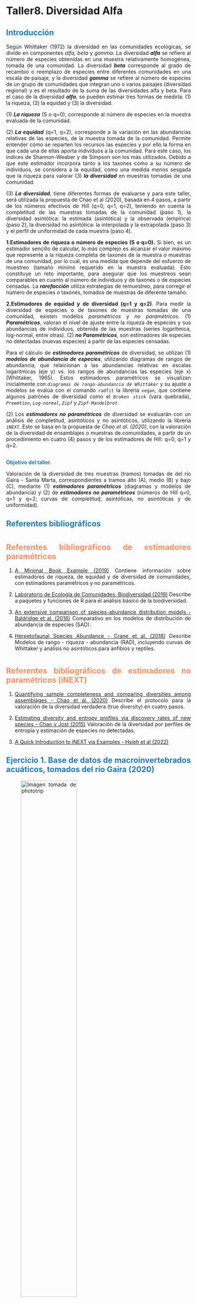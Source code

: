 # Taller8. Diversidad Alfa {.unnumbered}

## 

<b style='color:#1f78b4;'>

## **Introducción**

</b>

<div style="text-align: justify">

Según Whittaker (1972) la diversidad en las comunidades ecológicas, se divide en componentes *alfa, beta* y *gamma*. La diversidad ***alfa*** se refiere al número de especies obtenidas en una muestra relativamente homogénea, tomada de una comunidad. La diversidad ***beta*** corresponde al grado de recambio o reemplazo de especies entre diferentes comunidades en una escala de paisaje, y la diversidad ***gamma*** se refiere al número de especies de un grupo de comunidades que integran uno o varios paisajes (diversidad regional) y es el resultado de la suma de las diversidades alfa y beta. Para el caso de la diversidad ***alfa***, se pueden estimar tres formas de medirla: (1) la riqueza, (2) la equidad y (3) la diversidad.

\(1\) ***La riqueza*** (S o q=0), corresponde al número de especies en la muestra evaluada de la comunidad.

\(2\) ***La equidad*** (q=1, q=2), corresponde a la variación en las abundancias relativas de las especies, de la muestra tomada de la comunidad. Permite entender cómo se reparten los recursos las especies y por ello la forma en que cada una de ellas aporta individuos a la comunidad. Para este caso, los índices de Shannon-Weaber y de Simpson son los más utilizados. Debido a que este estimador incorpora tanto a los taxones como a su número de individuos, se considera a la equidad, como una medida menos sesgada que la riqueza para valorar (3) ***la diversidad*** en muestras tomadas de una comunidad.

\(3\) ***La diversidad***, tiene diferentes formas de evaluarse y para este taller, será utilizada la propuesta de Chao et al (2020), basada en 4 pasos, a partir de los números efectivos de Hill (q=0, q=1, q=2), teniendo en cuenta la completitud de las muestras tomadas de la comunidad (paso 1), la diversidad asintótica: la estimada (asintótica) y la observada (empírica) (paso 2), la diversidad no asintótica: la interpolada y la extrapolada (paso 3) y el perfil de uniformidad de cada muestra (paso 4).

**1.Estimadores de riqueza o número de especies (S o q=0).** Si bien, es un estimador sencillo de calcular, lo más complejo es alcanzar el valor máximo que represente a la riqueza completa de taxones de la muestra o muestras de una comunidad, por lo cual, es una medida que depende del esfuerzo de muestreo (tamaño mínimo requerido en la muestra evaluada). Esto constituye un reto importante, para asegurar que los muestreos sean comparables en cuanto al número de individuos y de taxones o de especies censadas. La ***rarefacción*** utiliza estrategias de remuestreo, para corregir el número de especies o taxones, tomados de muestras de diferente tamaño.

**2.Estimadores de equidad y de diversidad (q=1 y q=2)**. Para medir la diversidad de especies o de taxones de muestras tomadas de una comunidad, existen modelos *paramétricos* y *no paramétricos*. (1) ***Paramétricos***, valoran el nivel de ajuste entre la riqueza de especies y sus abundancias de individuos, obtenida de las muestras (series logarítmica, log-normal, entre otras). (2) ***no Paramétricos***, son estimadores de especies no detectadas (nuevas especies) a partir de las especies censadas.

Para el cálculo de ***estimadores paramétricos*** de diversidad, se utilizan (1) ***modelos de abundancia de especies***, utilizando diagramas de rangos de abundancia, que relaicionan a las abundancias relativas en escalas logaritmicas (eje y) vs. los rangos de abundancias las especies (eje x) (Whittaker, 1965). Estos estimadores paramétricos se visualizan inicialmente con *`diagramas de rango-abundancia de Whittaker`* y su ajuste a modelos se evalúa con el comando `radfit` la librería `vegan`, que contiene algunos patrónes de diversidad como el *`Broken stick`* (vara quebrada), *`Preemtion`*, *`Log-normal`*, *`Zipf`* y *`Zipf-Mandelbrot`*.

\(2\) Los ***estimadores no paramétricos*** de diversidad se evaluarán con un análisis de completitud, asintóticos y no asintóticos, utilizando la librería `iNEXT`. Esto se basa en la propuesta de *Chao et al. (2020)*, con la valoración de la diversidad de ensamblajes o muestras de comunidades, a partir de un procedimiento en cuatro (4) pasos y de los estimadores de Hill: q=0, q=1 y q=2.

## 

<b style='color:#1f78b4;'>

**Objetivo del taller**.

</b>

<div style="text-align: justify">

Valoración de la diversidad de tres muestras (tramos) tomadas de del río Gaira - Santa Marta, correspondientes a tramos alto (A), medio (B) y bajo (C), mediante (1) ***estimadores paramétricos*** (diagramas y modelos de abundancia) y (2) de ***estimadores no paramétricos*** (números de Hill q=0, q=1 y q=2; curvas de completitud, asintóticas, no asintóticas y de uniformidad).

## 

<b style='color:#1f78b4;'>

## Referentes bibliográficos

</b>

# 

<b style='color:#fc8d62;'>

## Referentes bibliográficos de estimadores paramétricos

</b>

1.  [A Minimal Book Example (2019)](https://ciespinosa.github.io/AlphaDiversidad/) Contiene información sobre estimadores de riqueza, de equidad y de diversidad de comunidades, con estimadores paramétricos y no paramétricos.

2.  [Laboratorio de Ecología de Comunidades: Biodiversidad (2019)](https://rpubs.com/dsfernandez/468964) Describe a paquetes y funciones de R para el análisis básico de la biodiversidad.

3.  [An extensive comparison of species-abundance distribution models - Baldridge et al. (2016)](https://www.ncbi.nlm.nih.gov/pmc/articles/PMC5183127/) Comparativo en los modelos de distribución de abundancia de especies (SAD).

4.  [Herpetofaunal Species Abundance - Crane et al. (2018)](https://www.herpconbio.org/Volume_13/Issue_3/Crane_etal_2018.pdf) Describe Modelos de rango - riqueza - abundancia (RAD), incluyendo curvas de Whittaker y análisis no asintóticos para anfibios y reptiles.

# 

<b style='color:#fc8d62;'>

## Referentes bibliográficos de estimadores no paramétricos (iNEXT)

</b>

1.  [Quantifying sample completeness and comparing diversities among assemblages - Chao et al. (2020)](https://esj-journals.onlinelibrary.wiley.com/doi/10.1111/1440-1703.12102) Describe el protocolo para la valoración de la diversidad verdadera (true diversity) en cuatro pasos.

2.  [Estimating diversity and entropy profiles via discovery rates of new species - Chao y Jost (2015)](https://besjournals.onlinelibrary.wiley.com/doi/10.1111/2041-210X.12349) Valoración de la diversidad por perfiles de entropía y estimación de especies no detectadas.

3.  [A Quick Introduction to iNEXT via Examples - Hsieh et al (2022)](https://cran.r-project.org/web/packages/iNEXT/vignettes/Introduction.pdf)

## 

<b style='color:#1f78b4;'>

## Ejercicio 1. Base de datos de macroinvertebrados acuáticos, tomados del río Gaira (2020)

</b>

<div style="text-align: justify">

![Imágen tomada de phototrip](https://media.istockphoto.com/id/1125894116/es/foto/escarabajo-menor-de-buceo.jpg?s=612x612&w=0&k=20&c=UqFM-ONfGyzMQf-ReW7ADiZE020f6MJEK5QosmoizdU=){width="60%"}

Escarabajo buceador (*Acilius sulcatus*)

## 

<b style='color:#1f78b4;'>

## 1. **Valoración de diversidad a partir de estimadores paramétricos.**

</b>

<b style='color:#fc8d62;'>

### 1.1 Diagramas de rangos de abundancia de Whittaker.

</b>

<div style="text-align: justify">

Para propósitos de este ejercicio se realizarán los diagramas con los diez (10) taxones de macroinvertebrados acuáticos más abundantes. Este diagrama permite hacer una exploración de los patrones de abundancia de los principales taxones de las muestras en comparación, como complemento a los modelos paraétricos a realizar.

<b style='color:#4daf4a;'>

#### **Cargar las librerías**

</b>

```{r, warning=FALSE, message=FALSE}
# Librerías para el tema 1 (perfil de diversidad)
# Aplicar el siguiente comando, en caso de no contar con las librerías instaladas
# install.packages(c("tidyverse","ggplot2","ggrepel","dplyr"))

library(tidyverse)
library(ggplot2)   
library(ggrepel)
library(dplyr)
```

<b style='color:#4daf4a;'>

#### Paso 1. Cargar la base de datos "datos.csv"

</b>

<div style="text-align: justify">

La base de datos es entregada por el docente y a continuación se muestra el procedimiento para cargarla en RStudio y visualizar las seis primeras filas de las 107 en total, con el comando `head(datos)`.

```{r}
# Cargar la base de datos y asignarla como "datos"
datos <- read.csv2("datos.csv") 
# print.Date(datos)   # Muestra a toda la base de datos
head(datos) # head permite mostrar solo 6 filas de la base de datos (datos).
# View(datos)
```

<b style='color:#4daf4a;'>

#### Paso 2. Cargar la base de datos alargada "datos1"

</b>

<div style="text-align: justify">

El formato alargado se genera con la librería tidyverse. En los pasos posteriores se insertarán las columnas de rangos de abundancias (eje x) y de abundancias relativas (eje y).

```{r}
# Datos en formato alargado (gather)
datos1 <- datos %>% 
  gather(key = Tramos, value = Abundancia, -TAXA)

# Rotulos de las columnas
colnames(datos1) <- c("Taxones", "Tramos", "Abundancia") 

# seis primeras filas de la base de datos
head(datos1)
```

<b style='color:#4daf4a;'>

#### Paso 3. Insertar una columna de "rangos" de abundancia - eje x

</b>

<div style="text-align: justify">

Los rangos de abundancia son requeridos para definir el eje x del diagrama a graficar.

```{r}
# Rango de las especies para cada tramo (eje x de la figura)
# se inserta una columna "rango" que ranquea a las abundancias de c/spp
datos1$Rango <- ave(datos1$Abundancia, datos1$Tramos, 
                    FUN = rank, ties.method = "min")
head(datos1)
```

<b style='color:#4daf4a;'>

#### Paso 4. Insertar una columna de "abundancias relativas" - eje y

</b>

```{r}
# Abundancia relativa (Abundancia_rel) de los taxones para cada tramo
datos1$Abundancia_rel <- datos1$Abundancia / sum(datos1$Abundancia)

# Redondeo a tres decimales para resumir los valores de esta variable
datos1$Abundancia_rel <- round(datos1$Abundancia_rel,3)

# Filtrado de los datos de manera descendente por cada rango de abundancia
datos1 <- datos1[order(datos1$Rango, decreasing = TRUE), ]
head(datos1)
```

<b style='color:#4daf4a;'>

#### Paso 5. Filtrado de los 10 taxones más abundantes

</b>

<div style="text-align: justify">

En datos de diversidad como este que cuenta con más de 100 taxones, es recomendable resumirlos con algún criterio, para que el diagrama de ragos de abundancia sea facil de interpretar, para lo cual se realiza a continuación un filtrado de los 10 taxones más abundantes. En caso de que se quiera graficar a todos los taxones, se puede omitir este paso.

```{r}
# Nombre de los 10 principales taxones por sus abundancias relativas
principales_taxones <- head(unique(datos1$Taxones), 10)

# Base de datos con 10 taxones de mayor abundancia relativa
datos_filtrados <- datos1 %>% filter(Taxones %in% principales_taxones)
head(datos_filtrados)  # Tabla resumen de las 6 primeras filas
```

<b style='color:#4daf4a;'>

#### Paso 6. Figura de los 10 taxones más abundantes para cada tramo evaluado

</b>

```{r, warning=FALSE, message=FALSE}
ggplot(datos_filtrados, 
       aes(x = Rango, y = Abundancia_rel, color = Taxones, label = Taxones)) +
  geom_point(size = 3) +
  geom_text_repel(aes(label = Taxones), hjust = 1, vjust = 1.5, size = 3,
                  box.padding = 0.5, point.padding = 0.2, segment.color = NA) +
  geom_line(color = "blue") +
  scale_x_reverse() +
  scale_y_log10() +
  labs(x = "Rango de las especies", 
       y = "log10(Abundancia relativa)", 
       color = "Taxones") +
  facet_wrap(~Tramos, nrow = 1) +
  theme_bw()
```

## 

<b style='color:#fc8d62;'>

### 1.2 Modelos de rango - riqueza - abundancia (RAD)

</b>

<div style="text-align: justify">

Son cuatro los modelos en los que se diagnostican los patrones de diversidad de cada muestra: `nulo` o de `vara quebrada` (brokenstick), `geométrico` o de preferencia (premption), `log-normal`, y los modelos `lineales generalizados` (glm) de taxones abundantes o dominantes son: los `modelos logarítmicos o Zipf` y `Zipf-Mandelbrot`.

<b style='color:#4daf4a;'>

#### **Cargar las librerías**

</b>

```{r, warning=FALSE, message=FALSE}
# Librerías para el tema 1 (perfil de diversidad)
library(vegan)
```

<b style='color:#4daf4a;'>

#### Paso 1. Cargar la base de datos "datos.csv"

</b>

<div style="text-align: justify">

La base de datos es entregada por el docente y a continuación se muestra el procedimiento para cargarla en RStudio y visualizar las seis primeras filas de las 107 en total, con el comando `head(datos)`.

```{r}
# Cargar la base de datos y asignarla como "datos"
datos <- read.csv2("datos.csv", row.names=1) 
# print.Date(datos)   # Muestra a toda la base de datos
head(datos) # head permite mostrar solo 6 filas de la base de datos (datos).
# View(datos)
```

<b style='color:#4daf4a;'>

#### Paso 2. modelos paramétricos

</b>

<div style="text-align: justify">

**Modelos del tramo Alto - A**. El comando `radfit` (ajuste de Modelos de rango - riqueza - abundancia - RAD), compara los modelos: Nulo (vara quebrada), Preemption, log-normal, Zipf y Mandelbrot. definiendo el mejor ajuste, utilizando los criterios de información de Akaike (`AIC`) y los Bayesianos o de Schwartz (`BIC`). Los modelos RAD que se ajustan mejor a los datos, son los que presenten **menor AIC y BIC**.

```{r, warning=FALSE}
# Modelos paramétricos de rango - abndancia RAD

# Tramo Alto - A
mod.A  <- radfit(datos[,1])
mod.A

# Tramo medio - B
mod.B  <- radfit(datos[,2])
mod.B

# Tramo bajo - C
mod.C  <- radfit(datos[,3])
mod.C
```

<div style="text-align: justify">

Los menores valores de los criterios AIC y BIC, definen al modelo **lognormal** como el que mejor se ajusta a los tramos A y C (modelo asociado a altos niveles de diversidad de taxones). De acuerdo a [Ibañez et al. (2006)](https://www.madrimasd.org/blogs/universo/2006/01/07/11693), las distribuciones lognormales, aplican a comuniadades estables (sin perturbaciones) y/o a oportunistas.

Por su parte, el tramo B se ajusta mejor al modelo lineal generalizado (glm) **Mandelbrot**. De acuerdo a [Alanís-Rodríguez et al. (2020)](https://cienciasforestales.inifap.gob.mx/index.php/forestales/article/view/591/2056), el ajuste *Mandelbrot,* se asocia a comunidades con algunos taxones que dominan por sus mayores densidades de indiviuos, especialmente en etapas iniciales de las sucesiones. Hay que tener en cuenta este aspecto del tramo B, porque si bien, se ajusta a un modelo con cierta dominancia de especies, es el lugar con mayor diversidad, en terminos de su mayor cobertura, equidad y uniformidad (ver a continuación: **2. Valoración de diversidad a partir de estimadores no paramétricos**).

<b style='color:#4daf4a;'>

#### Paso 3. Figuras de los modelos paramétricos

</b>

```{r}

par(mfcol=c(1,3))

plot(mod.A, main="Tramo A", ylab= "log10(Ab. relativa)", xlab="Rangos")
plot(mod.B, main="Tramo B", ylab= "log10(Ab. relativa)", xlab="Rangos")
plot(mod.C, main="Tramo C", ylab= "log10(Ab. relativa)", xlab="Rangos")

```

<div style="text-align: justify">

La línea de mayor grosor es la que representa al modelo de mayor ajuste para cada tramo evaluado. A continuación se grafican los diagramas de mayor ajuste.

```{r}
par(mfcol=c(1,3))

plot(mod.A$models$Lognormal, 
     main="Tramo A - log-normal", ylab= "log10(Ab. relativa)", xlab="Rangos")
plot(mod.B$models$Preemption, 
     main="Tramo B - Mandelbrot", ylab= "log10(Ab. relativa)", xlab="Rangos")
plot(mod.C$models$Lognormal, 
     main="Tramo C - log-normal", ylab= "log10(Ab. relativa)", xlab="Rangos")

```

## 

<b style='color:#1f78b4;'>

## 2. **Valoración de diversidad a partir de estimadores no paramétricos.**

</b>

<div style="text-align: justify">

**3.Valoración de la diversidad en cuatro pasos, propuesta por Chao et al. (2020).** Este ejercicio, tiene por objeto, aprender a utilizar la plataforma iNEXT de cuatro pasos `iNEXT.4steps`, el cual consiste en la valoración de la diversidad en localidades o muestras. Este procedimiento permite calcular los siguientes cuatro insumos: **(1) la completitud o integridad de la muestra**, **(2) la diversidad asintótica**, **(3) la diversidad no asintótica** y **(4) la uniformidad de las abundancias** ([Chao et al. 2020](https://esj-journals.onlinelibrary.wiley.com/doi/10.1111/1440-1703.12102)).

Hay una plataforma generada por Chao y colaboradores [Enlace de la Plataforma](https://chao.shinyapps.io/iNEXT_4steps/), pero en este caso se trabajará con los comandos de R con el paquete `iNEXT.4steps`, para calcular los estimadores de diversidad [Enlace de los comandos de R](https://github.com/KaiHsiangHu/iNEXT.4steps).

**¿Qué es iNEXT?** Herramienta que infiere sobre la diversidad esperada de uno o más lugares, a partir de `datos observados` (tabulados de campo), por medio de `interpolación` (iN) y de `extrapolación` (EXT) de los datos de cada muestra tomada en campo. Los detalles se muestran en el artículo de Chao et al. 2020 ([enlace](https://esj-journals.onlinelibrary.wiley.com/doi/10.1111/1440-1703.12102)), especialmente la **tabla 2** y la plataforma de iNEXT en 4 pasos ([enlace](https://chao.shinyapps.io/iNEXT_4steps/)), que aplica a lo mencionado en el artículo.

A continuación se describen los cuatro pasos para valorar la diversidad de una o varias muestras tomadas de comunidades:

• **Paso 1: Perfil de completitud**. Muestra que tan completa es la muestra evaluada dependiendo de que la pendiente de la curva (eje y) se aproxime a cero para los tres órdenes de diversidad (eje x). Normalmente esa pendiente se estabiliza en los órdenes q= 1 (especies frecuentes o dominantes registradas) y q= 2 (especies muy frecuentes). No sucede lo mismo con el orden q= 0 (número de especies) donde la pendiente es mayor lo cual indica que el esfuerzo debe aumentar.

• **Paso 2: Rarefacción y extrapolación y perfil asintótico de diversidad**. El primero hace relación a la proyección de los órdenes q= 0, q= 1 y q= 2 (línea punteada), hasta el doble de los individuos observados (eje x). Normalmente en q=0 la curva punteada no alcanza a estabilizarse (pendiente =0), lo cual impide una estimación precisa de la diversidad verdadera. En caso de que lo anterior se estime con precisión, el perfil asintótico permitirá reportar la diversidad no detectada (perfil estimado - empírico u observado), de lo contrario se debe analizar el siguiente paso.

• **Paso 3. Perfil no asintótico**. Se aplica estandarizando coberturas, para muestras en las que no se puede estimar la diversidad con precisión. Se extrae una fracción de la muestra de forma aleatoria. Entonces se analiza el nivel de diversidad (eje y), para una cobertura máxima que tienda a 1 (eje x).

• **Paso 4. Perfil de uniformidad**. Permite evaluar la uniformidad en las abundancias de las especies registradas por las muestras comparadas para una cobertura máxima. Allí se sugiere a la plataforma iNEXT en 4 pasos (enlace) para ejecutar todo el análisis.

------------------------------------------------------------------------

**Objetivo** Realizar los cuatro pasos para la valoración de la diversidad de taxones presentes en los tres sitios en comparación (A: Tramo alto, B: Tramo Medio, C: Tramo Bajo del río). Para más detalles de esta base de datos, se puede consultar a [Rodríguez-Barrios et. al (2011)](https://www.scielo.sa.cr/scielo.php?script=sci_arttext&pid=S0034-77442011000400009)

<b style='color:#4daf4a;'>

#### Cargar librerías

</b>

Para poder ejecutar estas librerías, es recomendable utilizar la plataforma [posit.cloud](https://posit.cloud/), debido a que el programa R instalado en el computador, puede presentar errores de instalación de estos complementos. Se requiere crear una cuenta en la página en mención.

```{r, message=FALSE, warning=FALSE}
## install the latest version from github
# install.packages('devtools')
library(devtools)

# install_github('AnneChao/iNEXT.3D')
library(iNEXT.3D)

# install_github('AnneChao/iNEXT.4steps')
library(iNEXT.4steps)

library(ggplot2)
```

<b style='color:#4daf4a;'>

#### Cargar la base de datos "datos.csv"

</b>

<div style="text-align: justify">

Esta base de datos será entregada por el docente, en el material correspondiente a la actividad de cómputo. El presente video muestra de una manera resumida, la forma de iniciar el trabajo en esta plataforma **posit.cloud** (anteriormente *rstudio.clod*) [ver video](https://www.yresultube.com/watch?v=QZZztojF9X0). Realizar los pasos para cargar la base de datos, que para este caso es: `datos.csv` (entregada por el docente).

```{r}
# Cargar la base de datos y asignarla como "datos"
datos <- read.csv2("datos.csv", row.names=1) 
head(datos)   # head permite mostrar solo 6 filas de la base de datos (datos).

```

La base de datos, también se puede cargar desde el icono "`Import Dataset`" ubicado a la derecha del panel de `posit.cloud` y seleccionar "`From text (base)`"

Con el siguiente resumen estadístico se definen las abundancias para cada sitio evaluado (`Max.`)

```{r}
# Comparación de estadísticos de las muestras evaluadas (A, B y C)
summary(datos)
```

## 

<b style='color:#fc8d62;'>

### 2.1 Cuatro pasos para valorar la diversidad de los sitios en comparación

</b>

<b style='color:#4daf4a;'>

#### Resumen tabular de los cuatro pasos

</b>

<div style="text-align: justify">

A continuación se calcula la diversidad alfa en 4 pasos, de acuerdo a la propuesta de `Chao et al. (2020)`. Este procedimiento puede tardar algunos minutos y dependerá de la velocidad de conexión a internet y al tamaño de la base de datos evaluada. `diversity = "TD"` corresponde a la diversidad taxonómica calculada. El comando `names(result1)`, muestra a los diferentes insumos del análisis.

-   **Resultados resumidos**. El comando `result1$summary`, permite mostrar a todos los insumos tabulares de los 4 pasos del análisis de divversidad.

```{r}
# Insumos tabulares de la diversidad en 4 pasos
library(iNEXT.4steps)

result1 <- iNEXT4steps(data = datos, diversity = "TD", datatype = "abundance")
result1$summary
```

<div style="text-align: justify">

Los cuatro pasos de este análisis se detallan a continuación.

<b style='color:#4daf4a;'>

#### Paso 1. Perfil de completitud

</b>

\$`STEP1. Sample completeness profiles`, Perfil de completitud. Muestra que tan completa es cada muestra evaluada para los órdenes `q= 0` (riqueza), `q= 1` (especies frecuentes o abundantes), `q= 2` (especies muy frecuentes o dominantes). Normalmente `q=0` es de menor completitud (muestra insuficiente) debido a los `f1` (cantidad de singletons), entre otros factores.

```{r}
# Paso 1. Perfil de completitud
result1$summary$"STEP1. Sample completeness profiles"
```

Para este caso, solo `q = 0` presenta una proporción \< 1, los cual puede indicar que si se aumenta el esfuerzo de muestreo o el tamaño de la muestra, pueden encontrarse nuevos taxones.

<b style='color:#4daf4a;'>

#### Paso 2. Perfil asintótico

</b>

\$`STEP2. Asymptotic analysis`, Perfil asintótico. Diversidad proyectada (*estimada*) asumiendo que las muestras tienen tamaño suficiente (coberturas superiores a 0.9), `q= 0` (riqueza), `q= 1` (especies frecuentes o diversidad de Shannon), `q= 2` (especies muy frecuentes o diversidad de Simpson).

```{r}
# Paso 2. Perfil Asintótico
result1$summary$"STEP2. Asymptotic analysis"
```

<div style="text-align: justify">

La diferencia entre la diversidad estimada y la observada define al número de especies o taxones faltantes (no detectados). `s.e.` y `LCL`, son los errores estándar y los límites de confianza, respectivamente, para las proyecciones gráficas que se definen a continuación.

<b style='color:#4daf4a;'>

#### Paso 3. Perfil no asintótico basado en interpolación y extrapolación

</b>

\$`STEP3. Non-asymptotic coverage-based rarefaction and extrapolation analysis,` Perfil no asintótico basado en interpolación y extrapolación. Cobertura (`eje x`) obtenida de una muestra aleatoria, extrapolada para aumentar su representación (`Cmax`).Este paso es apropiado cuando hay demasiados tazones no detectados o faltantes y la diversidad no se puede calcular con precisión.

```{r}
# Paso 3. Perfil no asintótico basado en interpolación y extrapolación
result1$summary$"STEP3. Non-asymptotic coverage-based rarefaction and extrapolation analysis"
```

Para este caso, el número de taxones de la muestra aleatoria `q = 0`, está entre 72 y 92. El número de taxones frecuentes `q = 1` se encuentra entre 14 y 25 y el número de taxones muy frecuentes `q = 2`, está entre 7 y 16.

<b style='color:#4daf4a;'>

#### Paso 4. Perfil de uniformidad

</b>

\$`STEP4. Evenness among species abundances` `Perfil de uniformidad`. Permite evaluar la uniformidad en las abundancias de los taxones por las muestras comparadas para una cobertura máxima. Sirve para comprar entre el patrón de uniformidad en las abundancias de los taxones para los dos lugares evaluados.

La Uniformidad (Evenness) se calcula mediante el índice de `Piellou (J’)`, donde: `J' = H/log(S)`, donde `H` denota la diversidad de Shannon y `S` es el número de taxones de la muestra.

```{r}
# Paso 4. Perfil de uniformidad
result1$summary$"STEP4. Evenness among species abundances"
```

El anterior insumo indica que la uniformidad `J'` se mueve entre 58% y 64% (muestras poco uniformes en las abundancias de los taxones).

## 

<b style='color:#4daf4a;'>

#### Insumos gráficos de los cuatro pasos

</b>

<div style="text-align: justify">

El comando `figure[[6]]` relaciona a las seis figuras que resumen el proceso de los cuatro pasos para valorar la diversidad de los tres sitios evaluados, descritos por [Chao et al. 2020](https://esj-journals.onlinelibrary.wiley.com/doi/10.1111/1440-1703.12102).

```{r}
# Figuras generadas por los cuatro pasos de la valoración de la diversidad.
result1$figure[[6]]
```

Las figuras generadas se describen de forma individual en los siguientes comandos, permitiendo a su vez, editar los rótulos de sus ejes y los titulos de cada una, mejorando de esta forma su interpretación y presentación.

<b style='color:#4daf4a;'>

#### Figura del Paso 1. Completitud de las muestras

</b>

<div style="text-align: justify">

El comando `Completeness`, se utiliza para graficar la integridad de cada muestra (tramos a, B y C), a través del perfil de completitud. Para este caso se observa Que la muestra más completa es la del tramo medio (B), debido a que presenta menos pendiente en q = 0 que el resto. Entonces, a mayor pendiente, menos completitud de las muestras. Al analizar el eje X (q = 0, 1 y 2) se observa que la menor completitud se presenta en el orden q = 0, lo cual indica que hay taxones no detectados en las tres muestras evaluadas. Para eliminar el titulo de la figura, se puede colocar el siguiente comando `title = ""`.

```{r}
# Figura del paso 1. Completitud de las muestras.
p <- result1$figure[[1]]
p+labs(x="Orden q", y="Completitud de la muestra", 
       title = "Paso 1. \nPerfil de Completitud")
```

Otra forma de hallar el perfil de completitud es mediante el comando `Completeness`. La siguiente figura del paso 2, se obtiene con el comando `ggCompleteness` descrito en el repositorio GitHub de **iNEXT.4steps (R package)**

```{r}
# Perfil de completitud de las muestras
# result2 <- Completeness(data = datos, datatype = "abundance")

# Figura del perfil de completitud
# p <- ggCompleteness(result2)
# p+labs(x="Orden q", y="Completitud de la muestra", 
#        title = "Paso 1. \nPerfil de Completitud")
```

<b style='color:#4daf4a;'>

#### Figura del Paso 2. Perfil asintótico

</b>

<div style="text-align: justify">

**Paso 2.1** El comando `result1$figure[[2]]`, permite graficar la "Diversidad asintótica" basada en rarefacción y extrapolación (paso 2.1). En este sentido la *asintota de las curvas*, se obtiene cuando por más que aumente la abundancia de individuos, no aumenta la diversidad (la curva se vuelve asintótica o con pendiente = 0). Estos perfiles son útiles para comparar la diversidad de muestras de diferentes tamaños y preferiblemente que sean grandes, lo cual no es el caso del presente ejercicio.

```{r}
# Paso 2.1. Figura del tamaño basado en rarefacción / extrapolación
p <- result1$figure[[2]]
p + labs(x="Número de Individuos", y="Diversidad de taxones", 
       title = "Paso 2.1. \nTamaño basado en rarefacción/extrapolación") +
  scale_linetype_manual("",values =  c(1,2),labels=c("Empírica","Asintótica")) 

```

<div style="text-align: justify">

Para este caso, se observa que q = 0 (riqueza de taxones) no alcanza la asintota en ninguno de los tramos (líneas sólidas), tampoco al extrapolar la abundancia al doble de lo registrado (líneas punteadas), lo cual indica que se requiere aumentar el esfuerzo de muestreo o que los lugares tienen una elevada diversidad esperada. Otro aspecto es el solapamiento de las bandas de colores, que representan los valores de los límites de confianza, lo cual puede indicar que entre los tramos A y B no se esperan diferencias significativas de la riqueza de taxones (solapamiento importante de la bandas).

Con la librería `iNEXT` de R, también se puede realizar la figura anterior. Para mayores detalles de esta opción, se puede consultar al [Manual_iNEXT](https://cran.r-project.org/web/packages/iNEXT/vignettes/Introduction.pdf) y el procedimiento en esa plataforma se describe a continuación.

```{r}
# library(iNEXT)
# out=iNEXT(datos,q=c(0,1,2),datatype="abundance")
# datos_plot = ggiNEXT(out, type=3, facet.var="Order.q")
# datos_plot + labs(x = "Cobertura de la muestra", y = "Diversidad")
```

**Paso 2.2** El comando `result1$figure[[3]]`, permite graficar la *"Diversidad asintótica"* basada en el comparativo entre la diversidad estimada (asintótica) y la onservada (empírica) de los tramos en comparación (paso 2.2). En la Figura, se muestra que entre más se aproximen estas curvas, se tendrá una mayor aproximación a la diversidad esperada. Al analizar la intersección de los ejes x, y, se observa que en el orden q = 0 (riqueza de taxones) es donde se alejan las curvas, lo cual se complementa con la figura anterior, para este estimador.

```{r}
# Paso 2.2. Figura del perfil asintótico y empírico
p <- result1$figure[[3]]
p+labs(x="Orden q", y="Diversidad Taxonómica", 
       title = "Paso 2.2. \nPerfil de diversidad asintótico y empírico") +
  scale_linetype_manual("",values =  c(1,2),labels=c("Empírica","Asintótica"))
```

<b style='color:#4daf4a;'>

#### Figura del Paso 3. Perfil no asintótico basado en interpolación y extrapolación

</b>

<div style="text-align: justify">

El comando `result1$figure[[3]]`, permite graficar la "Diversidad no asintótica" basada en curvas de rarefacción y de extrapolación, asumiendo tamaños de muestra insuficiente o de muestras pequeñas, mediante la extracción de una submuestra del total evaluado (Cmax). En la Figura, todas las curvas alcanzan la cobbertuura esperada (Cobertura = 1), lo cual vuelve consistente su comparación. Para este caso se observa que la mayor riqueza de taxones se presenta en el tramo medio o B (panel q =0) seguido de los tramos B y C, respectivamente. Para el caso de los taxones abundantes (q = 1) y muy abundantes (q = 2), la mayor diversidad se presenta en el tramo B.

```{r}
# Paso 3. Figura del perfil no asintótico basado en rarefacción/extrapolación
p <- result1$figure[[4]]
p+labs(x="Cobertura de la muestra", y="Diversidad Taxonómica", 
       title = "Paso 3. \nPerfil de cobertura basada en rarefacción/extrapolación") +
  scale_linetype_manual("",values =  c(1,2),labels=c("Empírica","Asintótica"))
```

<b style='color:#4daf4a;'>

#### Figura del Paso 4. Uniformidad de las muestras (tramos evaluados)

</b>

<div style="text-align: justify">

Este perfil, permite realizar un comparativo en la uniformidad de las muestras comparadas (tramos A, B y C), en los tres órdenes de diversidad (q = 0, 1 y 2), lo cual permite valorar la proporcionalidad de las abundancias para los diferentes taxones encontrados en cada lugar. Para este caso, a excepción del estimador q = 0 (en donde las tres curvas se unen), la mayor uniformidad se presenta en el tramo medio o B (curva de mayor magnitud y bandas de sus límites de confianza no se solapan con el resto), seguido de los tramos C y A, respectivamente.

```{r}
# Paso 4. Figura del perfil de uniformidad
p <- result1$figure[[5]]
p+labs(x="Orden q", y="Uniformidad", 
       title = "Paso 4. \nPerfil de Uniformidad") 
```

Otra forma de calcular el perfil de uniformidad se realiza con el comando Evenness (Figura 6), de la librería iNEXT.4steps, en el cual, se relacionan cinco modelos de uniformidad (E1 a E5), desarrollados y descritos por [Chao y Ricotta (2019)](https://www.jstor.org/stable/pdf/26853666.pdf). Ver tabla 1 y figura 2 del artículo.

```{r}
# Cálculo de los cinco modelos de uniformidad
result3 <- Evenness(data = datos, datatype = "abundance")

```

```{r}
# Figura con los cinco modelos de uniformidad
p <- ggEvenness(result3)

p+labs(x="Orden q", y="Uniformidad", 
       title = "Paso 4. \nCinco Perfiles de Uniformidad") 
```

<div style="text-align: justify">

En la Figura se observa que para los cinco modelos de uniformidad, el tramo A es el que presenta mayor uniformidad, seguido del C y el B, respectivamente. La mayor uniformidad del tramo A se presenta especialmente para los taxones dominantes (q = 1) y muy dominantes (q = 2) (ver los órdenes de diversidad en el eje x). En el modelo E4, los valores de uniformidad son casi iguales para los taxones dominantes y muy dominantes (q = 0, 1 y 2).

## 

<b style='color:#1f78b4;'>

## **Fuente de los cálculos**

</b>

<div style="text-align: justify">

Chao, A., Y. Kubota, D. Zelený, C.-H. Chiu, C.-F. Li, B. Kusumoto, M. Yasuhara, S. Thorn, C.-L. Wei, M. J. Costello, and R. K. Colwell (2020). Quantifying sample completeness and comparing diversities among assemblages. Ecological Research, 35, 292-314.
